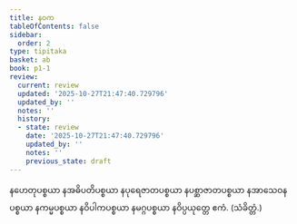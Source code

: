 ```yaml
---
title: နဝက
tableOfContents: false
sidebar:
  order: 2
type: tipitaka
basket: ab
book: p1-1
review:
  current: review
  updated: '2025-10-27T21:47:40.729796'
  updated_by: ''
  notes: ''
  history:
  - state: review
    date: '2025-10-27T21:47:40.729796'
    updated_by: ''
    notes: ''
    previous_state: draft
---
```



<ReviewStatus review={frontmatter.review} showDetails={true} />

<HypothesisAnnotation frontmatter={frontmatter} />

<DynamicBreadcrumb />

<Paragraph number="1837" book="p1-1">
နဟေတုပစ္စယာ နအဓိပတိပစ္စယာ နပုရေဇာတပစ္စယာ နပစ္ဆာဇာတပစ္စယာ နအာသေဝနပစ္စယာ နကမ္မပစ္စယာ နဝိပါကပစ္စယာ နမဂ္ဂပစ္စယာ နဝိပ္ပယုတ္တေ ဧကံ. (သံခိတ္တံ.)
</Paragraph>